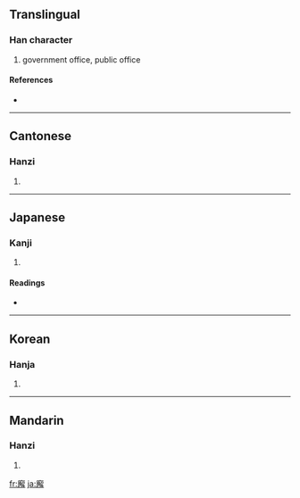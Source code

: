 ==Translingual==

===Han character===
{{Han char|rn=53|rad=广|as=13|sn=16|four=0025<sub>2</sub>|canj=戈弓月手 (INBQ)}}

# government office, public office

====References====
* {{Han ref|kx=0351.170|dkj=09510|dj=0664.180|hdz=20905.130|uh=5EE8|ud=24296|bh=E972|bd=59762}}

----

==Cantonese==

===Hanzi===
{{yue-hanzi|jyut=|y=gaai3, haai6}}

# {{defn|Cantonese|sort=广13}}

----

==Japanese==

===Kanji===
{{ja-kanji|grade=|rs=广13}}

# {{defn|Japanese|sort=广13}}

====Readings====
* {{ja-readings|on=[[かい]] (kai), [[け]] (ke)|kun=[[やくしょ]] (yakusho)}}

----

==Korean==

===Hanja===
{{ko-hanja|hangeul=해|rv=hae|mr=hae}}

# {{defn|Korean|sort=广13}}

----

==Mandarin==

===Hanzi===
{{cmn-hanzi|pin=[[xiè]] ([[xie4]])|wg=hsieh<sup>4</sup>}}

# {{defn|Mandarin|sort=广13}}

[[fr:廨]]
[[ja:廨]]